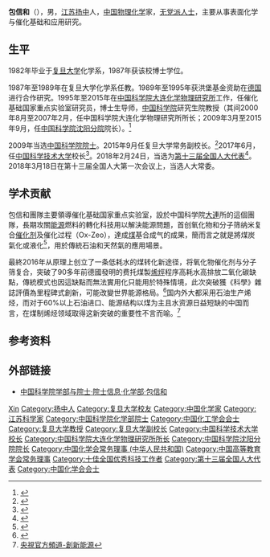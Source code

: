 {{Infobox Officeholder
|name         = 包信和
|honorific-suffix =
|birth_date   = {{Birth year and age|1959|8}}
|death_date   =
|death_place  =
|nationality  = {{PRC}}
|native place = [[江苏|江苏]][[扬中|扬中]]
|party        = [[无党派|无党派]]
|relations    =
|occupation   = [[化学家|化学家]]
|office       = {{Flagicon|PRC}} [[第十三届全国人民代表大会常务委员会|第十三届全国人民代表大会常务委员会]]委员
|term_start   = 2018年3月
|office1      = {{Flagicon|PRC}} [[中国科学技术大学|中国科学技术大学]]校长
|term_start1  = 2017年6月
|predecessor1 = [[万立骏|万立骏]]
|1blankname1  = 书记
|1namedata1   = [[舒歌群|舒歌群]]
|office3      = {{Flagicon|PRC}} [[中国科学院院士|中国科学院院士]]
|1blankname3  = 当选年份
|1namedata3   = 2009年
|1blankname4  = 学部
|1namedata4   = [[化学|化学]]部
|footnotes    =
}}
'''包信和'''（{{bd|1959年|8月||}}），男，[[江苏|江苏]][[扬中|扬中]]人，[[中华人民共和国|中国]][[物理化学|物理化学]]家，[[无党籍|无党派人士]]，主要从事表面化学与催化基础和应用研究。

== 生平 ==
1982年毕业于[[复旦大学|复旦大学]]化学系，1987年获该校博士学位。

1987年至1989年在复旦大学化学系任教。1989年至1995年获洪堡基金资助在[[德国|德国]]{{Link-de|馬普學會弗里茨哈伯研究所|Fritz-Haber-Institut der Max-Planck-Gesellschaft}}进行合作研究。1995年至2015年在[[中国科学院大连化学物理研究所|中国科学院大连化学物理研究所]]工作，任催化基础国家重点实验室研究员，博士生导师，[[中国科学院|中国科学院]]研究生院教授（其间2000年8月至2007年2月，任中国科学院大连化学物理研究所所长；2009年3月至2015年9月，任[[中国科学院沈阳分院|中国科学院沈阳分院]]院长）。<ref>{{cite web|url=http://www.dicp.cas.cn/gkjj/lrld/bxh/|title=第十任所长 包信和|publisher=中国科学院大连化学物理研究所|accessdate=2015-09-03|archive-url=https://web.archive.org/web/20151004222547/http://www.dicp.cas.cn/gkjj/lrld/bxh/|archive-date=2015-10-04|dead-url=yes}}</ref>

2009年当选[[中国科学院院士|中国科学院院士]]。2015年9月任复旦大学常务副校长。<ref>{{cite news|url=http://www.thepaper.cn/newsDetail_forward_1371501|title=中科院沈阳分院原院长包信和出任复旦大学常务副校长|publisher=澎湃新闻|accessdate=2015-09-03|archive-date=2019-07-21|archive-url=https://web.archive.org/web/20190721144121/http://www.thepaper.cn/newsDetail_forward_1371501|dead-url=no}}</ref>2017年6月，任[[中国科学技术大学|中国科学技术大学]]校长<ref>{{cite web |url=http://news.sina.com.cn/o/2017-06-08/doc-ifyfzhpq6244574.shtml |language= |title=包信和被任命为中国科学技术大学校长 |publisher=新浪 |date=2017年6月8日 |accessdate= |archive-date=2019-07-22 |archive-url=https://web.archive.org/web/20190722173932/http://news.sina.com.cn/o/2017-06-08/doc-ifyfzhpq6244574.shtml |dead-url=no }}</ref>。2018年2月24日，当选为[[第十三届全国人大代表|第十三届全国人大代表]]<ref>{{Cite web|title=（受权发布）中华人民共和国第十三届全国人民代表大会代表名单-中新网|url=http://www.chinanews.com/gn/2018/02-25/8453959.shtml|accessdate=2021-02-13|work=中新网|archive-date=2018-02-27|archive-url=https://web.archive.org/web/20180227031724/http://www.chinanews.com/gn/2018/02-25/8453959.shtml|dead-url=no}}</ref>。2018年3月18日在第十三届全国人大第一次会议上，当选人大常委。

== 学术贡献 ==
包信和團隊主要領導催化基础国家重点实验室，設於中国科学院[[大連|大連]]所的這個團隊，長期攻關[[能源|能源]]燃料的轉化科技用以解決能源問題，首创氧化物和分子筛纳米复合[[催化剂|催化剂]]及催化过程（Ox-Zeo），達成[[煤|煤]]基合成气的成果，簡而言之就是將煤炭氣化或液化<ref>{{Cite web |url=http://www.nsfc.gov.cn/publish/portal0/tab88/info51820.htm |title=我国在煤制烯烃方面获重大突破 |access-date=2018-12-02 |archive-url=https://web.archive.org/web/20181203055543/http://www.nsfc.gov.cn/publish/portal0/tab88/info51820.htm |archive-date=2018-12-03 |dead-url=yes }}</ref>，用於傳統石油和天然氣的應用場景。

最終2016年从原理上创立了一条低耗水的煤转化新途径，将氧化物催化剂与分子筛复合，突破了90多年前德國發明的费托煤製[[烯烴|烯烴]]程序高耗水高排放二氧化碳缺點，傳統模式也因這缺點而無法實用化只能用於特殊情境，此次突破獲《科學》雜誌評價為里程碑式創新，可能改變世界能源格局。<ref>{{Cite web |url=http://www.dicp.ac.cn/xwzx/mtcf/201603/t20160305_4542796.html |title=我国煤化工研究取得里程碑式突破 |access-date=2018-12-02 |archive-url=https://web.archive.org/web/20181203055716/http://www.dicp.ac.cn/xwzx/mtcf/201603/t20160305_4542796.html |archive-date=2018-12-03 |dead-url=yes }}</ref>国内外大都采用石油生产烯烃，而对于60%以上石油进口、能源结构以煤为主且水资源日益短缺的中国而言，在煤制烯烃领域取得这新突破的重要性不言而喻。<ref>[https://www.youtube.com/watch?v=9mBrt1qQ3YM&t=2613s 央視官方頻道-創新能源]</ref>

== 参考资料 ==
{{reflist}}

== 外部链接 ==
* [http://www.casad.cas.cn/aca/371/hxb-200912-t20091203_2681360.html 中国科学院学部与院士·院士信息·化学部·包信和] {{Wayback|url=http://www.casad.cas.cn/aca/371/hxb-200912-t20091203_2681360.html |date=20181203055628 }}

{{start box}}
{{s-edu}}
{{s-before|[[万立骏|万立骏]]}}
{{s-title|[[中国科学技术大学|中国科学技术大学]]校长|2017年6月－}}
{{s-inc}}
{{end box}}

{{中国科学院化学部院士}}
{{中国化学会会士}}
{{中国化工学会会士}}
{{中国科学技术大学}}
{{Navboxes 
| title  = 包信和在[[中國化學會_(中華人民共和國)|中国化学会]]的职务
| list1  =
{{中国化学会第二十六届理事会}}
}}
{{Navboxes
| title  = 包信和在[[中国高等教育学会|中国高等教育学会]]的职务
| list1  =
{{中国高等教育学会第七届理事会}}
}}

{{Authority control}}

{{DEFAULTSORT:Bao包}}
[[Category:包姓|Xin]]
[[Category:扬中人|Category:扬中人]]
[[Category:复旦大学校友|Category:复旦大学校友]]
[[Category:中国化学家|Category:中国化学家]]
[[Category:江苏科学家|Category:江苏科学家]]
[[Category:中国科学院化学部院士|Category:中国科学院化学部院士]]
[[Category:中国化工学会会士|Category:中国化工学会会士]]
[[Category:复旦大学教授|Category:复旦大学教授]]
[[Category:复旦大学副校长|Category:复旦大学副校长]]
[[Category:中国科学技术大学校长|Category:中国科学技术大学校长]]
[[Category:中国科学院大连化学物理研究所所长|Category:中国科学院大连化学物理研究所所长]]
[[Category:中国科学院沈阳分院院长|Category:中国科学院沈阳分院院长]]
[[Category:中国化学会常务理事_(中华人民共和国)|Category:中国化学会常务理事 (中华人民共和国)]]
[[Category:中国高等教育学会常务理事|Category:中国高等教育学会常务理事]]
[[Category:十佳全国优秀科技工作者|Category:十佳全国优秀科技工作者]]
[[Category:第十三届全国人大代表|Category:第十三届全国人大代表]]
[[Category:中国化学会会士|Category:中国化学会会士]]